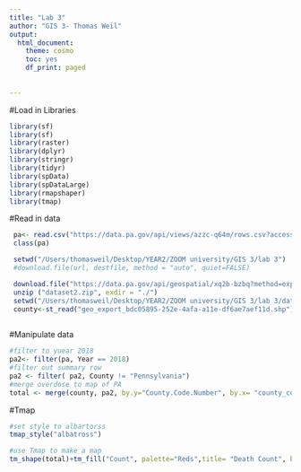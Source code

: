 ```yaml
---
title: "Lab 3"
author: "GIS 3- Thomas Weil"
output:
  html_document:
    theme: cosmo
    toc: yes
    df_print: paged
    
  
---
```


#Load in Libraries
```r
library(sf)
library(sf)
library(raster)
library(dplyr)
library(stringr) 
library(tidyr) 
library(spData)
library(spDataLarge)
library(rmapshaper)
library(tmap)

```





#Read in data 
```r
 pa<- read.csv("https://data.pa.gov/api/views/azzc-q64m/rows.csv?accessType=DOWNLOAD")
 class(pa)

 setwd("/Users/thomasweil/Desktop/YEAR2/ZOOM university/GIS 3/lab 3")
 #download.file(url, destfile, method = "auto", quiet=FALSE)

 download.file("https://data.pa.gov/api/geospatial/xq2b-bzbq?method=export&format=Shapefile", "dataset2.zip")
 unzip ("dataset2.zip", exdir = "./")
 setwd("/Users/thomasweil/Desktop/YEAR2/ZOOM university/GIS 3/lab 3/dataset2")
 county<-st_read("geo_export_bdc05895-252e-4afa-a11e-df6ae7aef11d.shp")
 
```
 
#Manipulate data
```r
#filter to yuear 2018
pa2<- filter(pa, Year == 2018)
#filter out summary row
pa2 <- filter( pa2, County != "Pennsylvania")
#merge overdose to map of PA
total <- merge(county, pa2, by.y="County.Code.Number", by.x= "county_cod", all.x=TRUE, all.y=FALSE)

```

#Tmap
```r
#set style to albartorss
tmap_style("albatross")

#use Tmap to make a map
tm_shape(total)+tm_fill("Count", palette="Reds",title= "Death Count", breaks= c(0,1,10,25,45,75,125,150,200,250,1000,1500))+ tm_layout(bg.color="skyblue", legend.outside = TRUE ,legend.outside.position="right", legend.text.color="black", main.title = "Heroin Overdose- PA 2018", compass.type="rose")+tm_compass(position= c("right", "top"), color.dark="green", color.light="pink", text.color= "red", size=2)+  tm_text("county_nam", remove.overlap = FALSE,size=11/40)+tm_credits("OpendataPA, https://data.pa.gov/Opioid-Related/Estimated-Accidental-and-Undetermined-Drug-Overdos/azzc-q64m", col="black")
```
